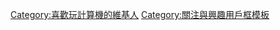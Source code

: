 {{Userbox
  |border-c=white
  |border-s=1
  |id=[[File:Breathe-accessories-calculator.svg|40px]]
  |info=這個用戶喜歡玩[[計數機|'''<span style="color:black;">-{zh-hans:计算器;zh-hk:計數機;zh-tw:計算器;}-</span>''']]。
  |info-c=white
  |info-fc=black
  |info-s=10
}}
[[Category:喜歡玩計算機的維基人]]
<noinclude>[[Category:關注與興趣用戶框模板]]</noinclude>